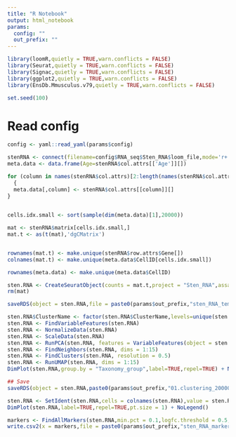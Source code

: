 ```yaml
---
title: "R Notebook"
output: html_notebook
params:
  config: ""
  out_prefix: ""
---
```




```r
library(loomR,quietly = TRUE,warn.conflicts = FALSE)
library(Seurat,quietly = TRUE,warn.conflicts = FALSE)
library(Signac,quietly = TRUE,warn.conflicts = FALSE)
library(ggplot2,quietly = TRUE,warn.conflicts = FALSE)
library(EnsDb.Mmusculus.v79,quietly = TRUE,warn.conflicts = FALSE)

set.seed(100)
```


# Read config

```r
config <- yaml::read_yaml(params$config)
```

```r
stenRNA <- connect(filename=config$RNA_seq$Sten_RNA$loom_file,mode='r+')
meta.data <- data.frame(Age=stenRNA$col.attrs[['Age']][])

for (column in names(stenRNA$col.attrs)[2:length(names(stenRNA$col.attrs))])
  {
  meta.data[,column] <- stenRNA$col.attrs[[column]][]
}
  
```

```r
cells.idx.small <- sort(sample(dim(meta.data)[1],20000))

mat <- stenRNA$matrix[cells.idx.small,]
mat.t <- as(t(mat),'dgCMatrix')


rownames(mat.t) <- make.unique(stenRNA$row.attrs$Gene[])
colnames(mat.t) <- make.unique(meta.data$CellID[cells.idx.small])

rownames(meta.data) <- make.unique(meta.data$CellID)

sten.RNA <- CreateSeuratObject(counts = mat.t,project = "Sten_RNA",assay = "RNA",meta.data = meta.data[cells.idx.small,])
rm(mat)
```

```r
saveRDS(object = sten.RNA,file = paste0(params$out_prefix,"sten_RNA_temp.Rds"))
```


```r
sten.RNA$ClusterName <- factor(sten.RNA$ClusterName,levels=unique(sten.RNA$ClusterName))
sten.RNA <- FindVariableFeatures(sten.RNA)
sten.RNA <- NormalizeData(sten.RNA)
sten.RNA <- ScaleData(sten.RNA)
sten.RNA <- RunPCA(sten.RNA, features = VariableFeatures(object = sten.RNA))
sten.RNA <- FindNeighbors(sten.RNA, dims = 1:15)
sten.RNA <- FindClusters(sten.RNA, resolution = 0.5)
sten.RNA <- RunUMAP(sten.RNA, dims = 1:15)
DimPlot(sten.RNA,group.by = "Taxonomy_group",label=TRUE,repel=TRUE) + NoLegend()

## Save
saveRDS(object = sten.RNA,paste0(params$out_prefix,"01.clustering_20000cells.Rds"))
```


```r
sten.RNA <- SetIdent(sten.RNA,cells = colnames(sten.RNA),value = sten.RNA$TaxonomyRank4)
DimPlot(sten.RNA,label=TRUE,repel=TRUE,pt.size = 1) + NoLegend()
```


```r
markers <- FindAllMarkers(sten.RNA,min.pct = 0.1,logfc.threshold = 0.5,only.pos = TRUE)
write.csv2(x = markers,file = paste0(params$out_prefix,"sten_RNA_markers.csv"))
```






















